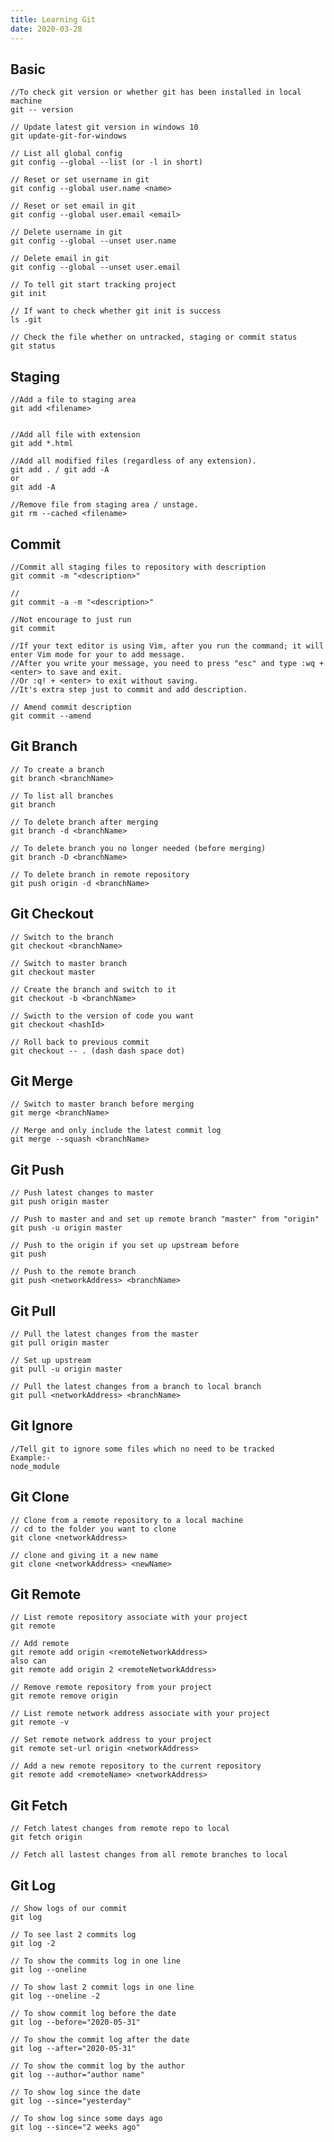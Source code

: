 ```yaml
---
title: Learning Git
date: 2020-03-28
---
```


## Basic

```terminal
//To check git version or whether git has been installed in local machine
git -- version

// Update latest git version in windows 10
git update-git-for-windows

// List all global config
git config --global --list (or -l in short)

// Reset or set username in git
git config --global user.name <name>

// Reset or set email in git
git config --global user.email <email>

// Delete username in git
git config --global --unset user.name

// Delete email in git
git config --global --unset user.email

// To tell git start tracking project
git init

// If want to check whether git init is success
ls .git

// Check the file whether on untracked, staging or commit status
git status
```

## Staging

```terminal
//Add a file to staging area
git add <filename>


//Add all file with extension
git add *.html

//Add all modified files (regardless of any extension).
git add . / git add -A
or
git add -A

//Remove file from staging area / unstage.
git rm --cached <filename>

```

## Commit

```terminal
//Commit all staging files to repository with description
git commit -m "<description>"

//
git commit -a -m "<description>"

//Not encourage to just run
git commit

//If your text editor is using Vim, after you run the command; it will enter Vim mode for your to add message.
//After you write your message, you need to press "esc" and type :wq + <enter> to save and exit.
//Or :q! + <enter> to exit without saving.
//It's extra step just to commit and add description.

// Amend commit description
git commit --amend
```

## Git Branch

```terminal
// To create a branch
git branch <branchName>

// To list all branches
git branch

// To delete branch after merging
git branch -d <branchName>

// To delete branch you no longer needed (before merging)
git branch -D <branchName>

// To delete branch in remote repository
git push origin -d <branchName>
```

## Git Checkout

```terminal
// Switch to the branch
git checkout <branchName>

// Switch to master branch
git checkout master

// Create the branch and switch to it
git checkout -b <branchName>

// Swicth to the version of code you want
git checkout <hashId>

// Roll back to previous commit
git checkout -- . (dash dash space dot)

```

## Git Merge

```terminal
// Switch to master branch before merging
git merge <branchName>

// Merge and only include the latest commit log
git merge --squash <branchName>
```

## Git Push

```terminal
// Push latest changes to master
git push origin master

// Push to master and and set up remote branch "master" from "origin"
git push -u origin master

// Push to the origin if you set up upstream before
git push

// Push to the remote branch
git push <networkAddress> <branchName>
```

## Git Pull

```terminal
// Pull the latest changes from the master
git pull origin master

// Set up upstream
git pull -u origin master

// Pull the latest changes from a branch to local branch
git pull <networkAddress> <branchName>
```

## Git Ignore

```terminal
//Tell git to ignore some files which no need to be tracked
Example:-
node_module
```

## Git Clone

```terminal
// Clone from a remote repository to a local machine
// cd to the folder you want to clone
git clone <networkAddress>

// clone and giving it a new name
git clone <networkAddress> <newName>
```

## Git Remote

```terminal
// List remote repository associate with your project
git remote

// Add remote
git remote add origin <remoteNetworkAddress>
also can
git remote add origin 2 <remoteNetworkAddress>

// Remove remote repository from your project
git remote remove origin

// List remote network address associate with your project
git remote -v

// Set remote network address to your project
git remote set-url origin <networkAddress>

// Add a new remote repository to the current repository
git remote add <remoteName> <networkAddress>
```

## Git Fetch

```terminal
// Fetch latest changes from remote repo to local
git fetch origin

// Fetch all lastest changes from all remote branches to local
```

## Git Log

```terminal
// Show logs of our commit
git log

// To see last 2 commits log
git log -2

// To show the commits log in one line
git log --oneline

// To show last 2 commit logs in one line
git log --oneline -2

// To show commit log before the date
git log --before="2020-05-31"

// To show the commit log after the date
git log --after="2020-05-31"

// To show the commit log by the author
git log --author="author name"

// To show log since the date
git log --since="yesterday"

// To show log since some days ago
git log --since="2 weeks ago"

```

